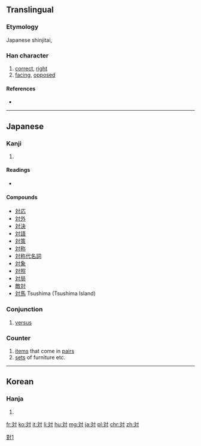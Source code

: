 {{also|對|对}}
==Translingual==
{{ja-forms|対|[[对]]|[[對]]}}

===Etymology===
Japanese shinjitai, {{Han simp|對|f=⿱业𦍌|t=文}}

===Han character===
{{Han char|rn=41|rad=寸|as=04|sn=7|four=|canj=卜大木戈 (YKDI)|ids=⿰[[文]][[寸]]}}

# [[correct]], [[right]]
# [[facing]], [[oppose]]d

====References====
* {{Han ref|kx=0294.021|dkj=07419|dj=0581.140|hdz=10504.071|uh=5BFE|ud=23550}}

----

==Japanese==

===Kanji===
{{ja-kanji|grade=3|rs=寸04|style=s|kyu=對}}

# {{defn|lang=ja|sort=寸04}}

====Readings====
* {{ja-readings|goon=[[たい]] (tai)|kanon=[[たい]] (tai)|toon=[[つい]] (tsui)|kun=[[こたえる]] (kotaeru), [[むかう]] (mukau), [[ならぶ]] (narabu), [[あいて]] (aite)}}

====Compounds====
* [[対応]]
* [[対外]]
* [[対決]]
* [[対語]]
* [[対策]]
* [[対称]]
* [[対称代名詞]]
* [[対象]]
* [[対照]]
* [[対局]]
* [[敵対]]
* [[対馬]] Tsushima (Tsushima Island)

{{ja-kanjitab|たい|yomi=o}}

===Conjunction===
{{ja-pos|たい|conjunction|kyu=對}}

# [[versus]]

{{ja-kanjitab|つい|yomi=o}}

===Counter===
{{ja-pos|つい|counter|kyu=對}}

# [[item]]s that come in [[pair]]s
# [[set]]s of furniture etc.

----

==Korean==

===Hanja===
{{ko-hanja|hangeul=대|rv=dae|mr=tae|y=tay}}

# {{defn|lang=ko|sort=寸04}}

[[Category:CJKV characters simplified differently in Japan and China|對1]]

[[fr:対]]
[[ko:対]]
[[it:対]]
[[li:対]]
[[hu:対]]
[[mg:対]]
[[ja:対]]
[[pl:対]]
[[chr:対]]
[[zh:対]]
